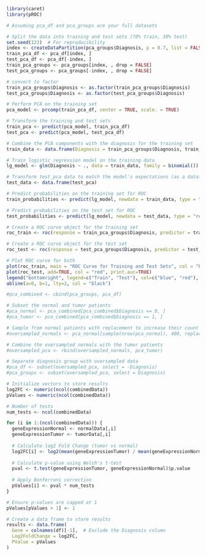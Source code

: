 ```r
library(caret)
library(pROC)

# Assuming pca_df and pca_groups are your full datasets

# Split the data into training and test sets (70% train, 30% test)
set.seed(123)  # For reproducibility
index <- createDataPartition(pca_groups$Diagnosis, p = 0.7, list = FALSE)
train_pca_df <- pca_df[index, ]
test_pca_df <- pca_df[-index, ]
train_pca_groups <- pca_groups[index, , drop = FALSE]
test_pca_groups <- pca_groups[-index, , drop = FALSE]

# convert to factor
train_pca_groups$Diagnosis <- as.factor(train_pca_groups$Diagnosis)
test_pca_groups$Diagnosis <- as.factor(test_pca_groups$Diagnosis)

# Perform PCA on the training set
pca_model <- prcomp(train_pca_df, center = TRUE, scale. = TRUE)

# Transform the training and test sets
train_pca <- predict(pca_model, train_pca_df)
test_pca <- predict(pca_model, test_pca_df)

# Combine the PCA components with the diagnosis for the training set
train_data <- data.frame(Diagnosis = train_pca_groups$Diagnosis, train_pca)

# Train logistic regression model on the training data
lg_model <- glm(Diagnosis ~ ., data = train_data, family = binomial())

# Transform test_pca data to match the model's expectations (as a dataframe)
test_data <- data.frame(test_pca)

# Predict probabilities on the training set for ROC
train_probabilities <- predict(lg_model, newdata = train_data, type = "response")

# Predict probabilities on the test set for ROC
test_probabilities <- predict(lg_model, newdata = test_data, type = "response")

# Create a ROC curve object for the training set
roc_train <- roc(response = train_pca_groups$Diagnosis, predictor = train_probabilities)

# Create a ROC curve object for the test set
roc_test <- roc(response = test_pca_groups$Diagnosis, predictor = test_probabilities)

# Plot ROC curve for both
plot(roc_train, main = "ROC Curve for Training and Test Sets", col = "blue", print.auc=TRUE)
plot(roc_test, add=TRUE, col = "red", print.auc=TRUE)
legend("bottomright", legend=c("Train", "Test"), col=c("blue", "red"), lwd=2)
abline(a=0, b=1, lty=2, col = "black")
```
```r
#pca_combined <- cbind(pca_groups, pca_df)

# Subset the normal and tumor patients
#pca_normal <- pca_combined[pca_combined$Diagnosis == 0, ]
#pca_tumor <- pca_combined[pca_combined$Diagnosis == 1, ]

# Sample from normal patients with replacement to increase their count
#oversampled_normals <- pca_normal[sample(nrow(pca_normal), 400, replace = TRUE), ]

# Combine the oversampled normals with the tumor patients
#oversampled_pca <- rbind(oversampled_normals, pca_tumor)

# Separate diagnosis group with oversampled data
#pca_df <- subset(oversampled_pca, select = -Diagnosis)
#pca_groups <- subset(oversampled_pca, select = Diagnosis)

```

```r
# Initialize vectors to store results
log2FC <- numeric(ncol(combinedData))
pValues <- numeric(ncol(combinedData))

# Number of tests
num_tests <- ncol(combinedData)

for (i in 1:(ncol(combinedData))) {
  geneExpressionNormal <- normalData[,i]
  geneExpressionTumor <- tumorData[,i]
  
  # Calculate log2 Fold Change (tumor vs normal)
  log2FC[i] <- log2(mean(geneExpressionTumor) / mean(geneExpressionNormal))
  
  # Calculate p-value using Welch's t-test
  pval <- t.test(geneExpressionTumor, geneExpressionNormal)$p.value
  
  # Apply Bonferroni correction
  pValues[i] <- pval * num_tests
}

# Ensure p-values are capped at 1
pValues[pValues > 1] <- 1

# Create a data frame to store results
results <- data.frame(
  Gene = colnames(df)[-1],  # Exclude the Diagnosis column
  Log2FoldChange = log2FC,
  PValue = pValues
)
```

